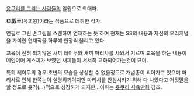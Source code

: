 [[윳쿠리를 그리는 사람들]]의 일원으로 학대파.

'''ゆ戯王'''(유희왕)이라는 작품으로 데뷔한 작가. 

연필로 그린 손그림을 스캔하여 연재하는 듯 하며 현재는 SS의 내용과 자신의 오리지널을 가미한 연재작을 하루에 한장씩 올리고 있다. 

교육이 전혀 되지않은 새끼 레이무와 새끼 마리사를 사와서 기르며 교육을 하는 내용이 메인이며 게스끼가 보였던 새끼들이 서서히 교화되어가는것이 묘미. 

특히 레이무의 경우 초반의 모습을 상상할 수 없을정도로 개념종이 되어가고 있으며 마리사로 인해 한쪽눈이 실명위기이지만 마리사를 안심시키기 위해 다 나았다고 거짓말을 할 정도로 윳격(…)적으로 성장하게 되지만...이하는 [[윳쿠리 사육만화]] 참조.
